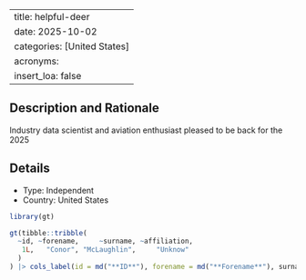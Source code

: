 
---
title: helpful-deer
date: 2025-10-02
categories: [United States]
acronyms:
  insert_loa: false
---

## Description and Rationale

Industry data scientist and aviation enthusiast pleased to be back for the 2025

## Details

* Type: Independent
* Country: United States

```r
library(gt)

gt(tibble::tribble(
  ~id, ~forename,     ~surname, ~affiliation,
   1L,   "Conor", "McLaughlin",     "Unknow"
  )
) |> cols_label(id = md("**ID**"), forename = md("**Forename**"), surname ~ md("**Surname**"), affiliation ~ md("**Affiliation**"))
```
